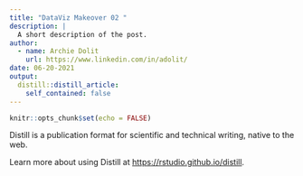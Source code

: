 ```yaml
---
title: "DataViz Makeover 02 "
description: |
  A short description of the post.
author:
  - name: Archie Dolit
    url: https://www.linkedin.com/in/adolit/
date: 06-20-2021
output:
  distill::distill_article:
    self_contained: false
---
```



```r
knitr::opts_chunk$set(echo = FALSE)
```

Distill is a publication format for scientific and technical writing, native to the web.

Learn more about using Distill at <https://rstudio.github.io/distill>.


